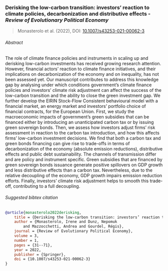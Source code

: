 ### Derisking the low-carbon transition: investors' reaction to climate policies, decarbonization and distributive effects - _Review of Evolutionary Political Economy_

> Monasterolo et al. (2022), DOI: [10.1007/s43253-021-00062-3]((https://doi.org/10.1007/s43253-021-00062-3))

###### Abstract
The role of climate finance policies and instruments in scaling up and derisking low-carbon investments has received growing research attention. However, financial actors’ reaction to climate finance initiatives, and their implications on decarbonization of the economy and on inequality, has not been assessed yet.
Our manuscript contributes to address this knowledge gap by analysing under which conditions government’s climate finance policies and investors’ climate risk adjustment can affect the success of the low-carbon transition and the ability to close the green investment gap.
We further develop the EIRIN Stock-Flow Consistent behavioural model with a financial market, an energy market and investors’ portfolio choice of financial contracts, for the European Union.
First, we study the macroeconomic impacts of government’s green subsidies that can be financed either by introducing an unanticipated carbon tax or by issuing green sovereign bonds.
Then, we assess how investors adjust firms’ risk assessment in reaction to the carbon tax introduction, and how this affects firms’ low-carbon investment decisions.
We find that both a carbon tax and green bonds financing can give rise to trade-offs in terms of decarbonization of the economy (absolute emission reductions), distributive effects and public debt sustainability.
The channels of transmission differ and are policy and instrument specific.
Green subsidies that are financed by green sovereign bonds issuance generate positive spillovers on GDP growth and less distributive effects than a carbon tax.
Nevertheless, due to the relative decoupling of the economy, GDP growth impairs emission reduction efforts.
Finally, investors’ climate risk adjustment helps to smooth this trade-off, contributing to a full decoupling.

###### Suggested bibtex citation

```bibtex
@article{monasterolo2022derisking,
    title = {Derisking the low-carbon transition: investors’ reaction to climate policies, decarbonization and distributive effects},
    author = {Monasterolo, Irene and Dunz, Nepomuk
        and Mazzocchetti, Andrea and Gourdel, Régis},
    journal = {Review of Evolutionary Political Economy},
    volume = 3,
    number = 1,
    pages = {31--71},
    year = 2022,
    publisher = {Springer},
    doi = {10.1007/s43253-021-00062-3}
}
```